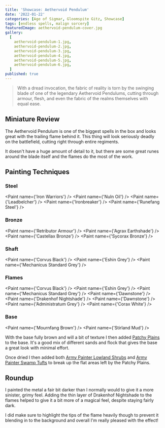 ```yaml
---
title: 'Showcase: Aethervoid Pendulum'
date: '2022-01-22'
categories: [Age of Sigmar, Gloomspite Gitz, Showcase]
tags: [endless spells, malign sorcery]
featuredImage: aethervoid-pendulum-cover.jpg
gallery:
  [
    aethervoid-pendulum-1.jpg,
    aethervoid-pendulum-2.jpg,
    aethervoid-pendulum-3.jpg,
    aethervoid-pendulum-4.jpg,
    aethervoid-pendulum-5.jpg,
    aethervoid-pendulum-6.jpg,
  ]
published: true
---
```


> With a dread invocation, the fabric of reality is torn by the swinging blade of one of the legendary Aethervoid
> Pendulums, cutting through armour, flesh, and even the fabric of the realms themselves with equal ease.

## Miniature Review

The Aethervoid Pendulum is one of the biggest spells in the box and looks great with the trailing flame behind it. This
thing will look seriously deadly on the battlefield, cutting right through entire regiments.

It doesn't have a huge amount of detail to it, but there are some great runes around the blade itself and the flames
do the most of the work.

## Painting Techniques

### Steel
<Paint name={'Iron Warriors'} />
<Paint name={'Nuln Oil'} />
<Paint name={'Leadbelcher'} />
<Paint name={'Ironbreaker'} />
<Paint name={'Runefang Steel'} />

### Bronze
<Paint name={'Retributor Armour'} />
<Paint name={'Agrax Earthshade'} />
<Paint name={'Castellax Bronze'} />
<Paint name={'Sycorax Bronze'} />

### Shaft
<Paint name={'Corvus Black'} />
<Paint name={'Eshin Grey'} />
<Paint name={'Mechanicus Standard Grey'} />

### Flames
<Paint name={'Corvus Black'} />
<Paint name={'Eshin Grey'} />
<Paint name={'Mechanicus Standard Grey'} />
<Paint name={'Dawnstone'} />
<Paint name={'Drakenhof Nightshade'} />
<Paint name={'Dawnstone'} />
<Paint name={'Administratum Grey'} />
<Paint name={'Corax White'} />

### Base
<Paint name={'Mournfang Brown'} />
<Paint name={'Stirland Mud'} />

With the base fully brown and will a bit of texture I then added
[Patchy Plains](https://www.geekgamingscenics.com/collections/base-ready-range/products/lukes-aps-base-ready-patchy-plains)
to the base. It's a good mix of different sands and flock that gives the base a great look with minimal effort.

Once dried I then added both [Army Painter Lowland Shrubs](https://www.amazon.co.uk/gp/product/B086MBW9R9) and
[Army Painter Swamp Tufts](https://www.amazon.co.uk/gp/product/B07R8GZQYR) to break up the flat areas left by the
Patchy Plains.

## Roundup

I painted the metal a fair bit darker than I normally would to give it a more sinister, grimy feel. Adding the thin
layer of Drakenhof Nightshade to the flames helped to give it a bit more of a magical feel, despite staying fairly dark.

I did make sure to highlight the tips of the flame heavily though to prevent it blending in to the background and
overall I'm really pleased with the effect!
